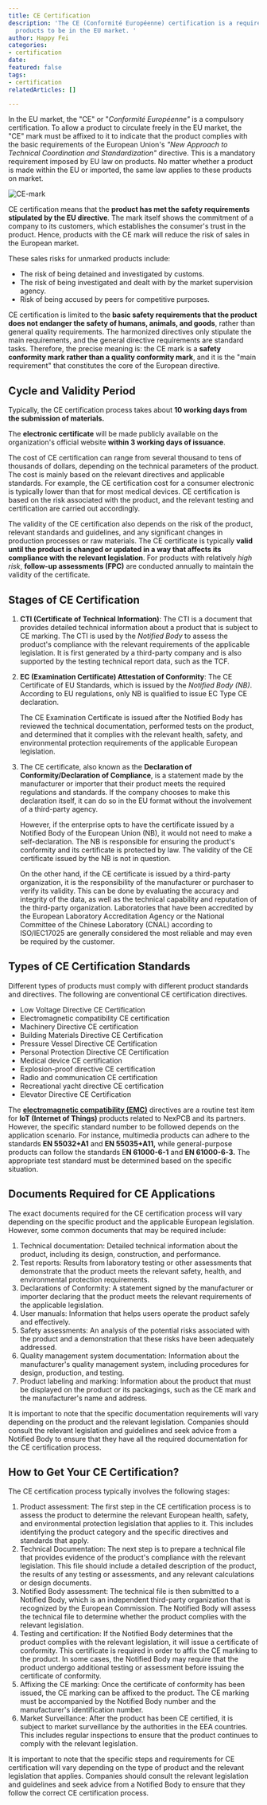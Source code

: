 ```yaml
---
title: CE Certification
description: 'The CE (Conformité Européenne) certification is a required marking for
  products to be in the EU market. '
author: Happy Fei
categories:
- certification
date: 
featured: false
tags:
- certification
relatedArticles: []

---
```

In the EU market, the "CE" or "_Conformité Européenne"_ is a compulsory certification. To allow a product to circulate freely in the EU market, the "CE" mark must be affixed to it to indicate that the product complies with the basic requirements of the European Union's _"New Approach to Technical Coordination and Standardization"_ directive. This is a mandatory requirement imposed by EU law on products. No matter whether a product is made within the EU or imported, the same law applies to these products on market.

![CE-mark](/uploads/ce.jpeg)

CE certification means that the **product has met the safety requirements stipulated by the EU directive**. The mark itself shows the commitment of a company to its customers, which establishes the consumer's trust in the product. Hence, products with the CE mark will reduce the risk of sales in the European market.

These sales risks for unmarked products include:

* The risk of being detained and investigated by customs.
* The risk of being investigated and dealt with by the market supervision agency.
* Risk of being accused by peers for competitive purposes.

CE certification is limited to the **basic safety requirements that the product does not endanger the safety of humans, animals, and goods**, rather than general quality requirements. The harmonized directives only stipulate the main requirements, and the general directive requirements are standard tasks. Therefore, the precise meaning is: the CE mark is a **safety conformity mark rather than a quality conformity mark**, and it is the "main requirement" that constitutes the core of the European directive.

## Cycle and Validity Period

Typically, the CE certification process takes about **10 working days from the submission of materials.**

The **electronic certificate** will be made publicly available on the organization's official website **within 3 working days of issuance**.

The cost of CE certification can range from several thousand to tens of thousands of dollars, depending on the technical parameters of the product. The cost is mainly based on the relevant directives and applicable standards. For example, the CE certification cost for a consumer electronic is typically lower than that for most medical devices. CE certification is based on the risk associated with the product, and the relevant testing and certification are carried out accordingly.

The validity of the CE certification also depends on the risk of the product, relevant standards and guidelines, and any significant changes in production processes or raw materials. The CE certificate is typically **valid until the product is changed or updated in a way that affects its compliance with the relevant legislation**. For products with relatively _high risk_, **follow-up assessments (FPC)** are conducted annually to maintain the validity of the certificate.

## Stages of CE Certification

1. **CTI (Certificate of Technical Information)**: The CTI is a document that provides detailed technical information about a product that is subject to CE marking. The CTI is used by the _Notified Body_ to assess the product's compliance with the relevant requirements of the applicable legislation. It is first generated by a third-party company and is also supported by the testing technical report data, such as the TCF.
2. **EC (Examination Certificate) Attestation of Conformity**: The CE Certificate of EU Standards, which is issued by the _Notified Body (NB)_. According to EU regulations, only NB is qualified to issue EC Type CE declaration.

   The CE Examination Certificate is issued after the Notified Body has reviewed the technical documentation, performed tests on the product, and determined that it complies with the relevant health, safety, and environmental protection requirements of the applicable European legislation.
3. The CE certificate, also known as the **Declaration of Conformity/Declaration of Compliance**, is a statement made by the manufacturer or importer that their product meets the required regulations and standards. If the company chooses to make this declaration itself, it can do so in the EU format without the involvement of a third-party agency.

   However, if the enterprise opts to have the certificate issued by a Notified Body of the European Union (NB), it would not need to make a self-declaration. The NB is responsible for ensuring the product's conformity and its certificate is protected by law. The validity of the CE certificate issued by the NB is not in question.

   On the other hand, if the CE certificate is issued by a third-party organization, it is the responsibility of the manufacturer or purchaser to verify its validity. This can be done by evaluating the accuracy and integrity of the data, as well as the technical capability and reputation of the third-party organization. Laboratories that have been accredited by the European Laboratory Accreditation Agency or the National Committee of the Chinese Laboratory (CNAL) according to ISO/IEC17025 are generally considered the most reliable and may even be required by the customer.

## Types of CE Certification Standards

Different types of products must comply with different product standards and directives. The following are conventional CE certification directives.

* Low Voltage Directive CE Certification
* Electromagnetic compatibility CE certification
* Machinery Directive CE certification
* Building Materials Directive CE Certification
* Pressure Vessel Directive CE Certification
* Personal Protection Directive CE Certification
* Medical device CE certification
* Explosion-proof directive CE certification
* Radio and communication CE certification
* Recreational yacht directive CE certification
* Elevator Directive CE Certification

The [**electromagnetic compatibility (EMC)**](https://knowledgebase.nexpcb.com/articles/emc-and-emi-compliance) directives are a routine test item for **IoT (Internet of Things)** products related to NexPCB and its partners. However, the specific standard number to be followed depends on the application scenario. For instance, multimedia products can adhere to the standards **EN 55032+A1** and **EN 55035+A11,** while general-purpose products can follow the standards E**N 61000-6-1** and **EN 61000-6-3.** The appropriate test standard must be determined based on the specific situation.

## Documents Required for CE Applications

The exact documents required for the CE certification process will vary depending on the specific product and the applicable European legislation. However, some common documents that may be required include:

1. Technical documentation: Detailed technical information about the product, including its design, construction, and performance.
2. Test reports: Results from laboratory testing or other assessments that demonstrate that the product meets the relevant safety, health, and environmental protection requirements.
3. Declarations of Conformity: A statement signed by the manufacturer or importer declaring that the product meets the relevant requirements of the applicable legislation.
4. User manuals: Information that helps users operate the product safely and effectively.
5. Safety assessments: An analysis of the potential risks associated with the product and a demonstration that these risks have been adequately addressed.
6. Quality management system documentation: Information about the manufacturer's quality management system, including procedures for design, production, and testing.
7. Product labeling and marking: Information about the product that must be displayed on the product or its packagings, such as the CE mark and the manufacturer's name and address.

It is important to note that the specific documentation requirements will vary depending on the product and the relevant legislation. Companies should consult the relevant legislation and guidelines and seek advice from a Notified Body to ensure that they have all the required documentation for the CE certification process.

## How to Get Your CE Certification?

The CE certification process typically involves the following stages:

1. Product assessment: The first step in the CE certification process is to assess the product to determine the relevant European health, safety, and environmental protection legislation that applies to it. This includes identifying the product category and the specific directives and standards that apply.
2. Technical Documentation: The next step is to prepare a technical file that provides evidence of the product's compliance with the relevant legislation. This file should include a detailed description of the product, the results of any testing or assessments, and any relevant calculations or design documents.
3. Notified Body assessment: The technical file is then submitted to a Notified Body, which is an independent third-party organization that is recognized by the European Commission. The Notified Body will assess the technical file to determine whether the product complies with the relevant legislation.
4. Testing and certification: If the Notified Body determines that the product complies with the relevant legislation, it will issue a certificate of conformity. This certificate is required in order to affix the CE marking to the product. In some cases, the Notified Body may require that the product undergo additional testing or assessment before issuing the certificate of conformity.
5. Affixing the CE marking: Once the certificate of conformity has been issued, the CE marking can be affixed to the product. The CE marking must be accompanied by the Notified Body number and the manufacturer's identification number.
6. Market Surveillance: After the product has been CE certified, it is subject to market surveillance by the authorities in the EEA countries. This includes regular inspections to ensure that the product continues to comply with the relevant legislation.

It is important to note that the specific steps and requirements for CE certification will vary depending on the type of product and the relevant legislation that applies. Companies should consult the relevant legislation and guidelines and seek advice from a Notified Body to ensure that they follow the correct CE certification process.